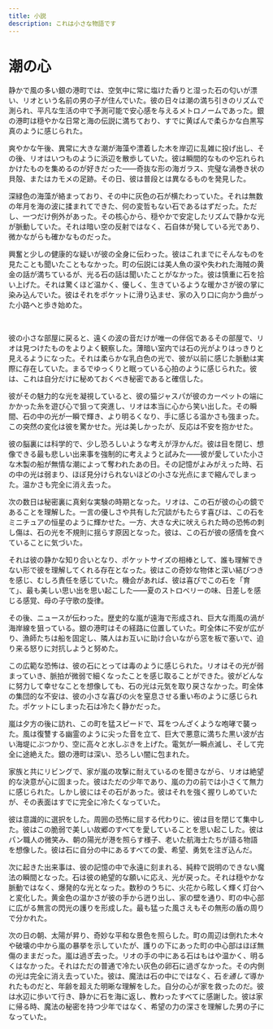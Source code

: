 ```yaml
---
title: 小説
description: これは小さな物語です
---
```


# 潮の心

静かで風の多い銀の港町では、空気中に常に塩けた香りと湿った石の匂いが漂い、リオという名前の男の子が住んでいた。彼の日々は潮の満ち引きのリズムで測られ、平凡な生活の中で予測可能で安心感を与えるメトロノームであった。銀の港町は穏やかな日常と海の伝説に満ちており、すでに黄ばんで柔らかな白黒写真のように感じられた。

爽やかな午後、異常に大きな潮が海藻や漂着した木を岸辺に乱雑に投げ出し、その後、リオはいつものように浜辺を散歩していた。彼は瞬間的なものや忘れられかけたものを集めるのが好きだった——奇抜な形の海ガラス、完璧な渦巻き状の貝殻、またはカモメの足跡。その日、彼は普段とは異なるものを発見した。

深緑色の海藻が絡まっており、その中に灰色の石が横たわっていた。それは無数の年月を海の波に揉まれてできた、何の変哲もない石であるはずだった。ただし、一つだけ例外があった。その核心から、穏やかで安定したリズムで静かな光が脈動していた。それは暗い空の反射ではなく、石自体が発している光であり、微かながらも確かなものだった。

興奮と少しの健康的な疑いが彼の全身に伝わった。彼はこれまでにそんなものを見たことも聞いたこともなかった。町の伝説には美人魚の涙や失われた海賊の黄金の話が満ちているが、光る石の話は聞いたことがなかった。彼は慎重に石を拾い上げた。それは驚くほど温かく、優しく、生きているような暖かさが彼の掌に染み込んでいた。彼はそれをポケットに滑り込ませ、家の入り口に向かう曲がった小路へと歩き始めた。

<br />

彼の小さな部屋に戻ると、遠くの波の音だけが唯一の伴侶であるその部屋で、リオは見つけたものをよりよく観察した。薄暗い室内では石の光がよりはっきりと見えるようになった。それは柔らかな乳白色の光で、彼が以前に感じた脈動は実際に存在していた。まるでゆっくりと眠っている心拍のように感じられた。彼は、これは自分だけに秘めておくべき秘密であると確信した。

彼がその魅力的な光を凝視していると、彼の猫ジャスパが彼のカーペットの端にかかった糸を遊び心で狙って突進し、リオは本当に心から笑い出した。その瞬間、石の中の光が一瞬で輝き、より明るくなり、手に感じる温かさも強まった。この突然の変化は彼を驚かせた。光は美しかったが、反応は不安を抱かせた。

彼の脳裏には科学的で、少し恐ろしいような考えが浮かんだ。彼は目を閉じ、想像できる最も悲しい出来事を強制的に考えようと試みた——彼が愛していた小さな木製の船が無情な潮によって奪われたあの日。その記憶がよみがえった時、石の中の光は弱まり、ほぼ見分けられないほどの小さな光点にまで縮んでしまった。温かさも完全に消え去った。

次の数日は秘密裏に真剣な実験の時期となった。リオは、この石が彼の心の鏡であることを理解した。一言の優しさや共有した冗談がもたらす喜びは、この石をミニチュアの恒星のように輝かせた。一方、大きな犬に吠えられた時の恐怖の刺し傷は、石の光を不規則に揺らす原因となった。彼は、この石が彼の感情を食べていることに気づいた。

それは彼の静かな知り合いとなり、ポケットサイズの相棒として、誰も理解できない形で彼を理解してくれる存在となった。彼はこの奇妙な物体と深い結びつきを感じ、むしろ責任を感じていた。機会があれば、彼は喜びでこの石を「育て」、最も美しい思い出を思い起こした——夏のストロベリーの味、日差しを感じる感覚、母の子守歌の旋律。

その後、ニュースが伝わった。歴史的な嵐が遠海で形成され、巨大な雨風の渦が海岸線を狙っている。銀の港町はその経路に位置していた。町全体に不安が広がり、漁師たちは船を固定し、隣人はお互いに助け合いながら窓を板で塞いで、迫り来る怒りに対抗しようと努めた。

この広範な恐怖は、彼の石にとっては毒のように感じられた。リオはその光が弱まっていき、脈拍が微弱で細くなったことを感じ取ることができた。彼がどんなに努力して幸せなことを想像しても、石の光は元気を取り戻さなかった。町全体の集団的な不安は、彼の小さな喜びの火を窒息させる重い布のように感じられた。ポケットにしまった石は冷たく静かだった。

嵐は夕方の後に訪れ、この町を猛スピードで、耳をつんざくような咆哮で襲った。風は復讐する幽霊のように尖った音を立て、巨大で悪意に満ちた黒い波が古い海堤にぶつかり、空に高々と水しぶきを上げた。電気が一瞬点滅し、そして完全に途絶えた。銀の港町は深い、恐ろしい闇に包まれた。

家族と共にリビングで、家が嵐の攻撃に耐えているのを聞きながら、リオは絶望的な決意が心に固まった。彼はただの少年であり、嵐の力の前では小さくて無力に感じられた。しかし彼にはその石があった。彼はそれを強く握りしめていたが、その表面はすでに完全に冷たくなっていた。

彼は意識的に選択をした。周囲の恐怖に屈する代わりに、彼は目を閉じて集中した。彼はこの脆弱で美しい故郷のすべてを愛していることを思い起こした。彼はパン職人の微笑み、朝の陽光が港を照らす様子、老いた航海士たちが語る物語を想像した。彼は石に自分の中にあるすべての愛、希望、勇気を注ぎ込んだ。

次に起きた出来事は、彼の記憶の中で永遠に刻まれる、純粋で説明のできない魔法の瞬間となった。石は彼の絶望的な願いに応え、光が戻った。それは穏やかな脈動ではなく、爆発的な光となった。数秒のうちに、火花から眩しく輝く灯台へと変化した。黄金色の温かさが彼の手から迸り出し、家の壁を通り、町の中心部に広がる無言の閃光の護りを形成した。最も猛った風さえもその無形の盾の周りで分かれた。

次の日の朝、太陽が昇り、奇妙な平和な景色を照らした。町の周辺は倒れた木々や破壊の中から嵐の暴挙を示していたが、護りの下にあった町の中心部はほぼ無傷のままだった。嵐は過ぎ去った。リオの手の中にある石はもはや温かく、明るくはなかった。それはただの普通で冷たい灰色の卵石に過ぎなかった。その内側の光は完全に消え去っていた。彼は、魔法は石の中にではなく、石*を通して*導かれたものだと、年齢を超えた明晰な理解をした。自分の心が家を救ったのだ。彼は水辺に歩いて行き、静かに石を海に返し、教わったすべてに感謝した。彼は家に帰る時、魔法の秘密を持つ少年ではなく、希望の力の深さを理解した男の子になっていた。